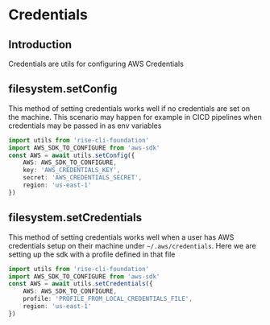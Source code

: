 # Credentials

## Introduction

Credentials are utils for configuring AWS Credentials

## filesystem.setConfig

This method of setting credentials works well if no credentials
are set on the machine. This scenario may happen for example in CICD pipelines
when credentials may be passed in as env variables

```ts
import utils from 'rise-cli-foundation'
import AWS_SDK_TO_CONFIGURE from 'aws-sdk'
const AWS = await utils.setConfig({
    AWS: AWS_SDK_TO_CONFIGURE,
    key: 'AWS_CREDENTIALS_KEY',
    secret: 'AWS_CREDENTIALS_SECRET',
    region: 'us-east-1'
})
```

## filesystem.setCredentials

This method of setting credentials works well when a user
has AWS credentials setup on their machine under `~/.aws/credentials`.
Here we are setting up the sdk with a profile defined in that file

```ts
import utils from 'rise-cli-foundation'
import AWS_SDK_TO_CONFIGURE from 'aws-sdk'
const AWS = await utils.setCredentials({
    AWS: AWS_SDK_TO_CONFIGURE,
    profile: 'PROFILE_FROM_LOCAL_CREDENTIALS_FILE',
    region: 'us-east-1'
})
```
